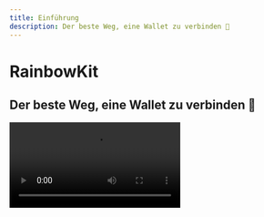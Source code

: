 ```yaml
---
title: Einführung
description: Der beste Weg, eine Wallet zu verbinden 🌈
---
```


# RainbowKit

## Der beste Weg, eine Wallet zu verbinden 🌈

<Video src="https://res.cloudinary.com/rainbowme/video/upload/s--aTmEjSrr--/f_auto:video,q_auto/v1/rainbowkit/site-assets/rainbowkit-video-cutdown-edit_gy0q16" />

RainbowKit ist eine [React](https://reactjs.org/) Bibliothek, die es einfach macht, eine Wallet-Verbindung zu deinem dapp hinzuzufügen. Es ist intuitiv, reaktionsschnell und anpassbar.

### Funktionen

#### Wallet-Verwaltung

Wallet-Verwaltung für deine dapp direkt nach dem Auspacken. Neben der Verwaltung der Verbindung und Trennung von Wallets unterstützt RainbowKit zahlreiche Wallets, tauscht Verbindungsketten, löst Adressen zu ENS auf, zeigt den Saldo an und vieles mehr!

#### Anpassbar

Du kannst die RainbowKit-Benutzeroberfläche anpassen, um sie an dein Branding anzupassen. Du kannst aus einigen vordefinierten Akzentfarben und Konfigurationen des Randradius wählen. Für fortgeschrittenere Anwendungsfälle kannst du ein vollständig benutzerdefiniertes Thema bereitstellen, deine eigene Schaltfläche rendern und bestimmte Funktionen weglassen. Dunkelmodus eingeschlossen.

#### Industriestandards

Für bessere Interoperabilität mit den meisten Produkten vertrauen wir auf [viem](https://viem.sh) und [wagmi](https://wagmi.sh/) — die am häufigsten verwendeten Bibliotheken in diesem Bereich.

Wallet-Standards wie EIP-1193 und EIP-6963 werden direkt nach dem Auspacken unterstützt, was es einfacher denn je macht, dass sich Browser-Wallet-Benutzer nahtlos mit deiner dApp verbinden.

### Gemeinschaft

Wir sind gespannt zu sehen, wie die Gemeinschaft RainbowKit übernimmt, Probleme meldet und Feedback gibt. Egal ob es sich um eine Funktionsanfrage, einen Fehlerbericht oder ein Projekt zur Präsentation handelt, bitte beteilige dich!

- Melde ein [Problem](https://github.com/rainbow-me/rainbowkit/issues)
- Folge auf [Twitter](https://twitter.com/rainbowdotme)
- Teile dein [Feedback](https://github.com/rainbow-me/rainbowkit/discussions/new?category=feedback)
- Probiere es auf [Codesandbox](https://codesandbox.io/p/sandbox/github/rainbow-me/rainbowkit/tree/main/examples/with-next) aus
